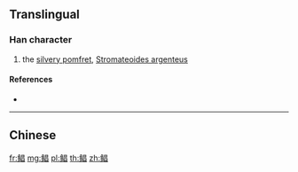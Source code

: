 {{character info/new}}
{{also|鯧}}
==Translingual==

===Han character===
{{Han char|rn=195|rad=鱼|as=08|sn=16|four=|canj=NMAA}}

# the [[silvery pomfret]], [[Stromateoides argenteus]]

====References====
* {{Han ref|kx=1480.511|hdz=74696.040|uh=9CB3|ud=40115}}

----

==Chinese==
{{zh-see|鯧}}

[[fr:鲳]]
[[mg:鲳]]
[[pl:鲳]]
[[th:鲳]]
[[zh:鲳]]
